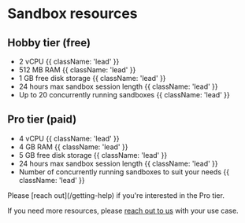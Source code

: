 # Sandbox resources

## Hobby tier (free)
- 2 vCPU {{ className: 'lead' }}
- 512 MB RAM {{ className: 'lead' }}
- 1 GB free disk storage {{ className: 'lead' }}
- 24 hours max sandbox session length {{ className: 'lead' }}
- Up to 20 concurrently running sandboxes {{ className: 'lead' }}

## Pro tier (paid)
- 4 vCPU {{ className: 'lead' }}
- 4 GB RAM {{ className: 'lead' }}
- 5 GB free disk storage {{ className: 'lead' }}
- 24 hours max sandbox session length {{ className: 'lead' }}
- Number of concurrently running sandboxes to suit your needs {{ className: 'lead' }}
<Note>
Please [reach out](/getting-help) if you're interested in the Pro tier.
</Note>

If you need more resources, please [reach out to us](/getting-help) with your use case.

